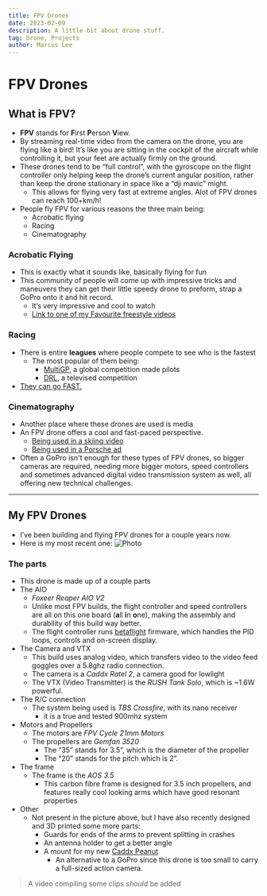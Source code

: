 ```yaml
---
title: FPV Drones
date: 2023-02-09
description: A little bit about drone stuff.
tag: Drone, Projects
author: Marcus Lee
---
```


# FPV Drones

## What is FPV?
- **FPV** stands for **F**irst **P**erson **V**iew.
- By streaming real-time video from the camera on the drone, you are flying like a bird! It’s like you are sitting in the cockpit of the aircraft while controlling it, but your feet are actually firmly on the ground.
- These drones tend to be “full control”, with the gyroscope on the flight controller only helping keep the drone’s current angular position, rather than keep the drone stationary in space like a “dji mavic” might.
	- This allows for flying very fast at extreme angles. Alot of FPV drones can reach 100+km/h!
- People fly FPV for various reasons the three main being:
	- Acrobatic flying
	- Racing
	- Cinematography

### Acrobatic Flying
- This is exactly what it sounds like, basically flying for fun
- This community of people will come up with impressive tricks and maneuvers they can get their little speedy drone to preform, strap a GoPro onto it and hit record.
	- It’s very impressive and cool to watch
	- [Link to one of my Favourite freestyle videos](https://youtu.be/f7YMgfjUfGk)

### Racing
- There is entire **leagues** where people compete to see who is the fastest
	- The most popular of them being:
		- [MultiGP](https://www.multigp.com/), a global competition made pilots
		- [DRL](https://thedroneracingleague.com/), a televised competition
- [They can go FAST.](https://youtu.be/xSyJECqhg1o)

### Cinematography
- Another place where these drones are used is media
- An FPV drone offers a cool and fast-paced perspective.
	- [Being used in a skiing video](https://youtu.be/5aqTL6V6JIM)
	- [Being used in a Porsche ad](https://youtu.be/1U2aVQDbJ3o)
- Often a GoPro isn't enough for these types of FPV drones, so bigger cameras are required, needing more bigger motors, speed controllers and sometimes advanced digital video transmission system as well, all offering new technical challenges.

---

## My FPV Drones
- I’ve been building and flying FPV drones for a couple years now.
- Here is my most recent one:
	<Image
    src="/images/AOS35.jpg"
    alt="Photo"
    width={1008}
    height={756}
    priority
    className="next-image"
    />

### The parts
- This drone is made up of a couple parts
- The AIO
	- *Foxeer Reaper AIO V2*
	- Unlike most FPV builds, the flight controller and speed controllers are all on this one board (**a**ll **i**n **o**ne), making the assembly and durability of this build way better.
	- The flight controller runs [betaflight](https://betaflight.com/) firmware, which handles the PID loops, controls and on-screen display.
- The Camera and VTX
	- This build uses analog video, which transfers video to the video feed goggles over a 5.8ghz radio connection.
	- The camera is a *Caddx Ratel 2*, a camera good for lowlight
	- The VTX (Video Transmitter) is the *RUSH Tank Solo*, which is ~1.6W powerful.
- The R/C connection
	- The system being used is *TBS Crossfire*, with its nano receiver
		- it is a true and tested 900mhz system
- Motors and Propellers
	- The motors are *FPV Cycle 21mm Motors*
	- The propellers are *Gemfan 3520*
		- The “35” stands for 3.5”, which is the diameter of the propeller
		- The “20” stands for the pitch which is 2”.
- The frame
	- The frame is the *AOS 3.5*
		- This carbon fibre frame is designed for 3.5 inch propellers, and features really cool looking arms which have good resonant properties 
- Other
	- Not present in the picture above, but I have also recently designed and 3D printed some more parts:
		- Guards for ends of the arms to prevent splitting in crashes
		- An antenna holder to get a better angle
		- A mount for my new [Caddx Peanut](https://caddxfpv.com/products/caddx-peanut-action-camera)
			- An alternative to a GoPro since this drone is too small to carry a full-sized action camera.

> A video compiling some clips *should* be added